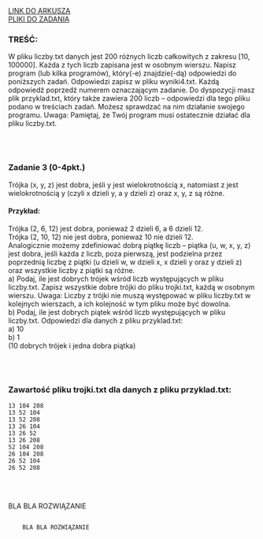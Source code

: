 
<div className="box_link"><a className="link  link_materials" target="_blank" href="https://cke.gov.pl/images/_EGZAMIN_MATURALNY_OD_2015/Arkusze_egzaminacyjne/2022/Informatyka/poziom_rozszerzony/EINP-R2-100-2205.pdf">LINK DO ARKUSZA</a>
<br/>
<a className="link  link_materials" href="https://cke.gov.pl/images/_EGZAMIN_MATURALNY_OD_2015/Arkusze_egzaminacyjne/2022/Informatyka/poziom_rozszerzony/Dane_2205.zip">PLIKI DO ZADANIA</a>
<br/>
</div>

### TREŚĆ:
W pliku liczby.txt danych jest 200 różnych liczb całkowitych z zakresu [10, 100000].
Każda z tych liczb zapisana jest w osobnym wierszu.
Napisz program (lub kilka programów), który(-e) znajdzie(-dą) odpowiedzi do poniższych
zadań. Odpowiedzi zapisz w pliku wyniki4.txt. Każdą odpowiedź poprzedź numerem
oznaczającym zadanie.
Do dyspozycji masz plik przyklad.txt, który także zawiera 200 liczb – odpowiedzi dla
tego pliku podano w treściach zadań. Możesz sprawdzać na nim działanie swojego
programu.
Uwaga: Pamiętaj, że Twój program musi ostatecznie działać dla pliku liczby.txt.

<br/><br/>

### Zadanie 3   (0-4pkt.)
Trójka (x, y, z) jest dobra, jeśli y jest wielokrotnością x, natomiast z jest wielokrotnością y
(czyli x dzieli y, a y dzieli z) oraz x, y, z są różne.
#### Przykład: 
Trójka (2, 6, 12) jest dobra, ponieważ 2 dzieli 6, a 6 dzieli 12. <br/>
Trójka (2, 10, 12) nie jest dobra, ponieważ 10 nie dzieli 12. <br/>
Analogicznie możemy zdefiniować dobrą piątkę liczb – piątka (u, w, x, y, z) jest dobra, jeśli
każda z liczb, poza pierwszą, jest podzielna przez poprzednią liczbę z piątki (u dzieli w,
w dzieli x, x dzieli y oraz y dzieli z) oraz wszystkie liczby z piątki są różne.<br/>
<span className="bold">a)</span> Podaj, ile jest dobrych trójek wśród liczb występujących w pliku liczby.txt. Zapisz
wszystkie dobre trójki do pliku trojki.txt, każdą w osobnym wierszu.
Uwaga: Liczby z trójki nie muszą występować w pliku liczby.txt w kolejnych
wierszach, a ich kolejność w tym pliku może być dowolna.<br/>
<span className="bold">b)</span> Podaj, ile jest dobrych piątek wśród liczb występujących w pliku liczby.txt.
Odpowiedzi dla danych z pliku przyklad.txt:<br/>
<span className="bold">a)</span> 10<br/>
<span className="bold">b)</span> 1<br/>
(10 dobrych trójek i jedna dobra piątka)

<br/><br/>

### Zawartość pliku trojki.txt dla danych z pliku przyklad.txt:

```
13 104 208
13 52 104
13 52 208
13 26 104
13 26 52
13 26 208
52 104 208
26 104 208
26 52 104
26 52 208
```
<br/><br/>

<Dropdown title="PRZYKŁADOWE ROZWIĄZANIE">
    <p className={`dropdown_text`}>
        BLA BLA ROZWIĄZANIE
    </p>
</Dropdown>

<Dropdown title="PRZYKŁADOWE ROZWIĄZANIE">
    <Code>
    BLA BLA ROZWIĄZANIE
    </Code>
</Dropdown>